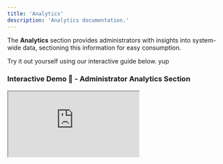 ```yaml
---
title: 'Analytics'
description: 'Analytics documentation.'
---
```


The **Analytics** section provides administrators with insights into system-wide data, sectioning this information for easy consumption.&#x20;

Try it out yourself using our interactive guide below. yup

### Interactive Demo 🚀 - Administrator Analytics Section

<iframe id="dr9607dcnr" src="https://app.guideflow.com/embed/dr9607dcnr" />